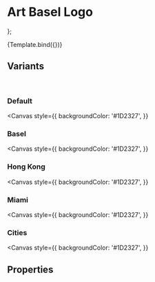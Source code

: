 <!--- ArtBaselLogo.stories.mdx --->



<Meta
  title="Components/Utils/ArtBaselLogo"
  component={ArtBaselLogo}
  decorators={[withDesign]}
/>

# Art Basel Logo


};

<Canvas>
  <Story
    name="Art Basel Logo"
    args={{
      variant: 'default',
      color: 'dark',
      width: 115,
      height: 38,
     }}
    argTypes={argTypes}
    parameters={{
      design: {
        name: 'Figma Design',
        type: 'figma',
        url:
          'https://www.figma.com/file/TENnOP4K38G6r3vDL3emCP/AB---Style-Guide?node-id=4117%3A40646',
      },
    }}
  >
    {Template.bind({})}
  </Story>
</Canvas>


## Variants

<br/>

### Default

<Canvas>
  <ArtBaselLogo variant="default" color="dark" />
</Canvas>

<Canvas
  style={{
    backgroundColor: '#1D2327',
  }}
>
  <ArtBaselLogo variant="default" color="white" />
</Canvas>

### Basel

<Canvas>
  <ArtBaselLogo variant="basel" color="dark" />
</Canvas>

<Canvas
  style={{
    backgroundColor: '#1D2327',
  }}
>
  <ArtBaselLogo variant="basel" color="white" />
</Canvas>


### Hong Kong

<Canvas>
  <ArtBaselLogo variant="hongkong" color="dark" />
</Canvas>

<Canvas
  style={{
    backgroundColor: '#1D2327',
  }}
>
  <ArtBaselLogo variant="hongkong" color="white" />
</Canvas>


### Miami

<Canvas>
  <ArtBaselLogo variant="miami" color="dark" />
</Canvas>

<Canvas
  style={{
    backgroundColor: '#1D2327',
  }}
>
  <ArtBaselLogo variant="miami" color="white" />
</Canvas>


### Cities

<Canvas>
  <ArtBaselLogo variant="cities" color="dark" />
</Canvas>

<Canvas
  style={{
    backgroundColor: '#1D2327',
  }}
>
  <ArtBaselLogo variant="cities" color="white" />
</Canvas>


## Properties

<ArgsTable of={ArtBaselLogo} />
